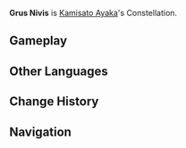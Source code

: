 {{Constellation Overview Infobox
|title     = Grus Nivis
|character = Kamisato Ayaka
|meaning   = Snow-White Crane
}}
'''Grus Nivis''' is [[Kamisato Ayaka]]'s Constellation.

==Gameplay==
{{Constellation Table|Kamisato Ayaka}}

==Other Languages==
{{Other Languages
|en      = Grus Nivis
|en_lang = la
|en_tl   = Snow-White Crane
|zhs     = 雪鹤座
|zhs_rm  = Xuěhè-zuò
|zht     = 雪鶴座
|zht_rm  = Xuěhè-zuò
|zh_tl   = Snow Crane Constellation
|ja      = 雪鶴座
|ja_rm   = Yukitsuru-za{{Assumed}}
|ja_tl   = Snow Crane Constellation
|ko      = {{tt|설학|雪鶴}}자리
|ko_rm   = Seolhak-jari
|ko_tl   = Snow Crane Constellation{{Sino|ko|ja|zh}}
|es      = Grus Nivis
|fr      = Grus Nivis
|ru      = Снежный Журавль
|ru_tl   = Snow Crane
|th      = Grus Nivis
|vi      = {{tt|Cung|宫}} {{tt|Tuyết Hạc|雪鹤}}
|vi_tl   = Snow Crane Constellation{{Sino|vi}}
|de      = Grus Nivis
|id      = Grus Nivis
|pt      = Grus Nivis
}}

==Change History==
{{Change History|2.0}}

==Navigation==
{{Constellation Navbox}}